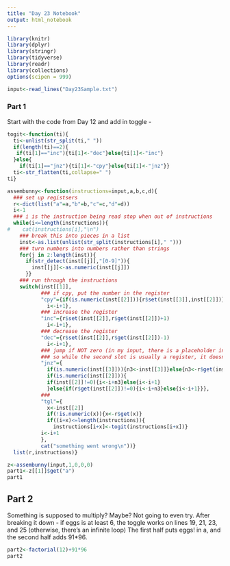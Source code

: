 ```yaml
---
title: "Day 23 Notebook"
output: html_notebook
---
```


```r
library(knitr)
library(dplyr)
library(stringr)
library(tidyverse)
library(readr)
library(collections)
options(scipen = 999)
```



```r
input<-read_lines("Day23Sample.txt")
```


### Part 1
Start with the code from Day 12 and add in toggle - 

```r
togit<-function(ti){
  ti<-unlist(str_split(ti," "))
  if(length(ti)==2){
   if(ti[1]=="inc"){ti[1]<-"dec"}else{ti[1]<-"inc"}
  }else{
    if(ti[1]=="jnz"){ti[1]<-"cpy"}else{ti[1]<-"jnz"}}
  ti<-str_flatten(ti,collapse=" ")
ti}

```


```r
assembunny<-function(instructions=input,a,b,c,d){
  ### set up registsers
  r<-dict(list("a"=a,"b"=b,"c"=c,"d"=d))
  i<-1
  ### i is the instruction being read stop when out of instructions
  while(i<=length(instructions)){
#    cat(instructions[i],"\n")
    ### break this into pieces in a list
    inst<-as.list(unlist(str_split(instructions[i]," ")))
    ### turn numbers into numbers rather than strings
    for(j in 2:length(inst)){
      if(str_detect(inst[[j]],"[0-9]")){
        inst[[j]]<-as.numeric(inst[[j]])
      }}
    ### run through the instructions
    switch(inst[[1]],
           ### if cpy, put the number in the register
           "cpy"={if(is.numeric(inst[[2]])){r$set(inst[[3]],inst[[2]])}else{r$set(inst[[3]],r$get(inst[[2]]))}
             i<-i+1},
           ### increase the register
           "inc"={r$set(inst[[2]],r$get(inst[[2]])+1)
             i<-i+1},
           ### decrease the register
           "dec"={r$set(inst[[2]],r$get(inst[[2]])-1)
             i<-i+1},
           ### jump if NOT zero (in my input, there is a placeholder instruction,
           ### so while the second slot is usually a register, it doesn't have to be)
           "jnz"={
             if(is.numeric(inst[[3]])){n3<-inst[[3]]}else{n3<-r$get(inst[[3]])}
             if(is.numeric(inst[[2]])){
             if(inst[[2]]!=0){i<-i+n3}else{i<-i+1}
             }else{if(r$get(inst[[2]])!=0){i<-i+n3}else{i<-i+1}}},
           ###  
           "tgl"={
             x<-inst[[2]]
             if(!is.numeric(x)){x<-r$get(x)}
             if((i+x)<=length(instructions)){
               instructions[i+x]<-togit(instructions[i+x])}
           i<-i+1
           },
           cat("something went wrong\n"))}
  list(r,instructions)}
```


```r
z<-assembunny(input,1,0,0,0)
part1<-z[[1]]$get("a")
part1
```
## Part 2
Something is supposed to multiply? Maybe? Not going to even try.
After breaking it down -
if eggs is at least 6, the toggle works on lines 19, 21, 23, and 25 (otherwise, there's an infinite loop)
The first half puts eggs! in a, and the second half adds 91*96.


```r
part2<-factorial(12)+91*96
part2
```


